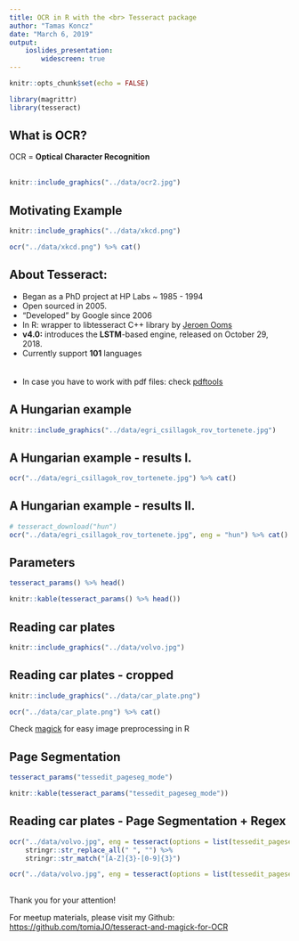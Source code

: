 ```yaml
---
title: OCR in R with the <br> Tesseract package
author: "Tamas Koncz"
date: "March 6, 2019"
output: 
    ioslides_presentation:
        widescreen: true
---
```



```r
knitr::opts_chunk$set(echo = FALSE)

library(magrittr)
library(tesseract)
```

## What is OCR?

OCR = **Optical Character Recognition**
<br>
<br>
```r
knitr::include_graphics("../data/ocr2.jpg")
```

## Motivating Example {.smaller .columns-2}

```r
knitr::include_graphics("../data/xkcd.png")
```

```r
ocr("../data/xkcd.png") %>% cat()
```

## About Tesseract:

- Began as a PhD project at HP Labs ~ 1985 - 1994  
- Open sourced in 2005. 
- "Developed" by Google since 2006  
- In R: wrapper to libtesseract C++ library by [Jeroen Ooms](https://github.com/jeroen)  
- **v4.0:** introduces the **LSTM**-based engine, released on October 29, 2018. 
- Currently support **101** languages
<br><br>  
- In case you have to work with pdf files: check [pdftools](https://github.com/ropensci/pdftools)

## A Hungarian example

```r
knitr::include_graphics("../data/egri_csillagok_rov_tortenete.jpg")
```

## A Hungarian example - results I. {.smaller}
```r
ocr("../data/egri_csillagok_rov_tortenete.jpg") %>% cat()
```

## A Hungarian example - results II. {.smaller}
```r
# tesseract_download("hun")
ocr("../data/egri_csillagok_rov_tortenete.jpg", eng = "hun") %>% cat()
```

## Parameters
```r
tesseract_params() %>% head()
```

```r
knitr::kable(tesseract_params() %>% head())
```

## Reading car plates
```r
knitr::include_graphics("../data/volvo.jpg")
```

## Reading car plates - cropped
```r
knitr::include_graphics("../data/car_plate.png")
```

```r
ocr("../data/car_plate.png") %>% cat()
```

Check [magick](https://cran.r-project.org/web/packages/magick/vignettes/intro.html) for easy image preprocessing in R

## Page Segmentation
```r
tesseract_params("tessedit_pageseg_mode")
```

```r
knitr::kable(tesseract_params("tessedit_pageseg_mode"))
```

## Reading car plates - Page Segmentation + Regex {.smaller}
```r
ocr("../data/volvo.jpg", eng = tesseract(options = list(tessedit_pageseg_mode = 6))) %>%
    stringr::str_replace_all(" ", "") %>%
    stringr::str_match("[A-Z]{3}-[0-9]{3}")
```

```r
ocr("../data/volvo.jpg", eng = tesseract(options = list(tessedit_pageseg_mode = 5))) %>% cat()
```

##
Thank you for your attention!
  
For meetup materials, please visit my Github:  
<https://github.com/tomiaJO/tesseract-and-magick-for-OCR>